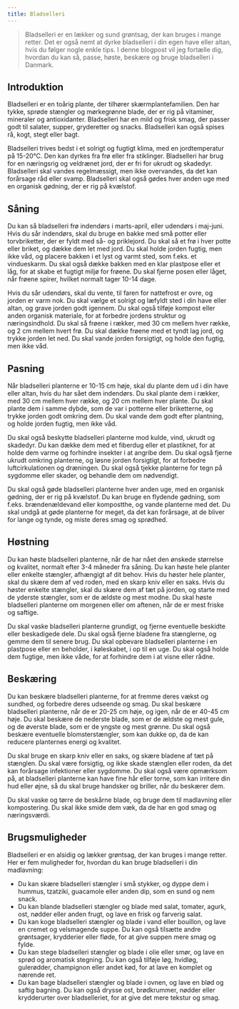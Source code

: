 ```yaml
---
title: Bladselleri
---
```


> Bladselleri er en lækker og sund grøntsag, der kan bruges i mange retter. Det er også nemt at dyrke bladselleri i din egen have eller altan, hvis du følger nogle enkle tips. I denne blogpost vil jeg fortælle dig, hvordan du kan så, passe, høste, beskære og bruge bladselleri i Danmark.

## Introduktion

Bladselleri er en toårig plante, der tilhører skærmplantefamilien. Den har tykke, sprøde stængler og mørkegrønne blade, der er rig på vitaminer, mineraler og antioxidanter. Bladselleri har en mild og frisk smag, der passer godt til salater, supper, gryderetter og snacks. Bladselleri kan også spises rå, kogt, stegt eller bagt.

Bladselleri trives bedst i et solrigt og fugtigt klima, med en jordtemperatur på 15-20°C. Den kan dyrkes fra frø eller fra stiklinger. Bladselleri har brug for en næringsrig og veldrænet jord, der er fri for ukrudt og skadedyr. Bladselleri skal vandes regelmæssigt, men ikke overvandes, da det kan forårsage råd eller svamp. Bladselleri skal også gødes hver anden uge med en organisk gødning, der er rig på kvælstof.

## Såning

Du kan så bladselleri frø indendørs i marts-april, eller udendørs i maj-juni. Hvis du sår indendørs, skal du bruge en bakke med små potter eller torvbriketter, der er fyldt med så- og priklejord. Du skal så et frø i hver potte eller briket, og dække dem let med jord. Du skal holde jorden fugtig, men ikke våd, og placere bakken i et lyst og varmt sted, som f.eks. et vindueskarm. Du skal også dække bakken med en klar plastpose eller et låg, for at skabe et fugtigt miljø for frøene. Du skal fjerne posen eller låget, når frøene spirer, hvilket normalt tager 10-14 dage.

Hvis du sår udendørs, skal du vente, til faren for nattefrost er ovre, og jorden er varm nok. Du skal vælge et solrigt og læfyldt sted i din have eller altan, og grave jorden godt igennem. Du skal også tilføje kompost eller anden organisk materiale, for at forbedre jordens struktur og næringsindhold. Du skal så frøene i rækker, med 30 cm mellem hver række, og 2 cm mellem hvert frø. Du skal dække frøene med et tyndt lag jord, og trykke jorden let ned. Du skal vande jorden forsigtigt, og holde den fugtig, men ikke våd.

## Pasning

Når bladselleri planterne er 10-15 cm høje, skal du plante dem ud i din have eller altan, hvis du har sået dem indendørs. Du skal plante dem i rækker, med 30 cm mellem hver række, og 20 cm mellem hver plante. Du skal plante dem i samme dybde, som de var i potterne eller briketterne, og trykke jorden godt omkring dem. Du skal vande dem godt efter plantning, og holde jorden fugtig, men ikke våd.

Du skal også beskytte bladselleri planterne mod kulde, vind, ukrudt og skadedyr. Du kan dække dem med et fiberdug eller et plastiknet, for at holde dem varme og forhindre insekter i at angribe dem. Du skal også fjerne ukrudt omkring planterne, og løsne jorden forsigtigt, for at forbedre luftcirkulationen og dræningen. Du skal også tjekke planterne for tegn på sygdomme eller skader, og behandle dem om nødvendigt.

Du skal også gøde bladselleri planterne hver anden uge, med en organisk gødning, der er rig på kvælstof. Du kan bruge en flydende gødning, som f.eks. brændenældevand eller kompostthe, og vande planterne med det. Du skal undgå at gøde planterne for meget, da det kan forårsage, at de bliver for lange og tynde, og miste deres smag og sprødhed.

## Høstning

Du kan høste bladselleri planterne, når de har nået den ønskede størrelse og kvalitet, normalt efter 3-4 måneder fra såning. Du kan høste hele planter eller enkelte stængler, afhængigt af dit behov. Hvis du høster hele planter, skal du skære dem af ved roden, med en skarp kniv eller en saks. Hvis du høster enkelte stængler, skal du skære dem af tæt på jorden, og starte med de yderste stængler, som er de ældste og mest modne. Du skal høste bladselleri planterne om morgenen eller om aftenen, når de er mest friske og saftige.

Du skal vaske bladselleri planterne grundigt, og fjerne eventuelle beskidte eller beskadigede dele. Du skal også fjerne bladene fra stænglerne, og gemme dem til senere brug. Du skal opbevare bladselleri planterne i en plastpose eller en beholder, i køleskabet, i op til en uge. Du skal også holde dem fugtige, men ikke våde, for at forhindre dem i at visne eller rådne.

## Beskæring

Du kan beskære bladselleri planterne, for at fremme deres vækst og sundhed, og forbedre deres udseende og smag. Du skal beskære bladselleri planterne, når de er 20-25 cm høje, og igen, når de er 40-45 cm høje. Du skal beskære de nederste blade, som er de ældste og mest gule, og de øverste blade, som er de yngste og mest grønne. Du skal også beskære eventuelle blomsterstængler, som kan dukke op, da de kan reducere planternes energi og kvalitet.

Du skal bruge en skarp kniv eller en saks, og skære bladene af tæt på stænglen. Du skal være forsigtig, og ikke skade stænglen eller roden, da det kan forårsage infektioner eller sygdomme. Du skal også være opmærksom på, at bladselleri planterne kan have fine hår eller torne, som kan irritere din hud eller øjne, så du skal bruge handsker og briller, når du beskærer dem.

Du skal vaske og tørre de beskårne blade, og bruge dem til madlavning eller kompostering. Du skal ikke smide dem væk, da de har en god smag og næringsværdi.

## Brugsmuligheder

Bladselleri er en alsidig og lækker grøntsag, der kan bruges i mange retter. Her er fem muligheder for, hvordan du kan bruge bladselleri i din madlavning:

- Du kan skære bladselleri stængler i små stykker, og dyppe dem i hummus, tzatziki, guacamole eller anden dip, som en sund og nem snack.
- Du kan blande bladselleri stængler og blade med salat, tomater, agurk, ost, nødder eller anden frugt, og lave en frisk og farverig salat.
- Du kan koge bladselleri stængler og blade i vand eller bouillon, og lave en cremet og velsmagende suppe. Du kan også tilsætte andre grøntsager, krydderier eller fløde, for at give suppen mere smag og fylde.
- Du kan stege bladselleri stængler og blade i olie eller smør, og lave en sprød og aromatisk stegning. Du kan også tilføje løg, hvidløg, gulerødder, champignon eller andet kød, for at lave en komplet og nærende ret.
- Du kan bage bladselleri stængler og blade i ovnen, og lave en blød og saftig bagning. Du kan også drysse ost, brødkrummer, nødder eller krydderurter over bladselleriet, for at give det mere tekstur og smag.
